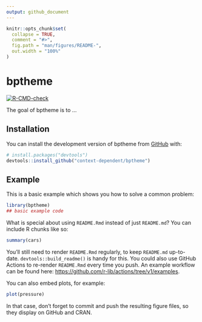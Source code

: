 ```yaml
---
output: github_document
---
```


<!-- README.md is generated from README.Rmd. Please edit that file -->

```r
knitr::opts_chunk$set(
  collapse = TRUE,
  comment = "#>",
  fig.path = "man/figures/README-",
  out.width = "100%"
)
```

# bptheme

<!-- badges: start -->
[![R-CMD-check](https://github.com/context-dependent/bptheme/actions/workflows/R-CMD-check.yaml/badge.svg)](https://github.com/context-dependent/bptheme/actions/workflows/R-CMD-check.yaml)
<!-- badges: end -->

The goal of bptheme is to ...

## Installation

You can install the development version of bptheme from [GitHub](https://github.com/) with:

``` r
# install.packages("devtools")
devtools::install_github("context-dependent/bptheme")
```

## Example

This is a basic example which shows you how to solve a common problem:

```r
library(bptheme)
## basic example code
```

What is special about using `README.Rmd` instead of just `README.md`? You can include R chunks like so:

```r
summary(cars)
```

You'll still need to render `README.Rmd` regularly, to keep `README.md` up-to-date. `devtools::build_readme()` is handy for this. You could also use GitHub Actions to re-render `README.Rmd` every time you push. An example workflow can be found here: <https://github.com/r-lib/actions/tree/v1/examples>.

You can also embed plots, for example:

```r
plot(pressure)
```

In that case, don't forget to commit and push the resulting figure files, so they display on GitHub and CRAN.
